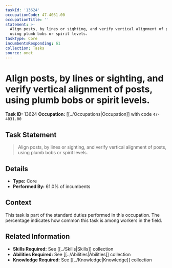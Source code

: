 ```yaml
---
taskId: '13624'
occupationCode: 47-4031.00
occupationTitle: ''
statement: >-
  Align posts, by lines or sighting, and verify vertical alignment of posts,
  using plumb bobs or spirit levels.
taskType: Core
incumbentsResponding: 61
collection: Tasks
source: onet
---
```

# Align posts, by lines or sighting, and verify vertical alignment of posts, using plumb bobs or spirit levels.

**Task ID:** 13624
**Occupation:** [[../Occupations|Occupation]] with code `47-4031.00`

## Task Statement

> Align posts, by lines or sighting, and verify vertical alignment of posts, using plumb bobs or spirit levels.

## Details

- **Type:** Core
- **Performed By:** 61.0% of incumbents

## Context

This task is part of the standard duties performed in this occupation. The percentage indicates how common this task is among workers in the field.

## Related Information

- **Skills Required:** See [[../Skills|Skills]] collection
- **Abilities Required:** See [[../Abilities|Abilities]] collection
- **Knowledge Required:** See [[../Knowledge|Knowledge]] collection

